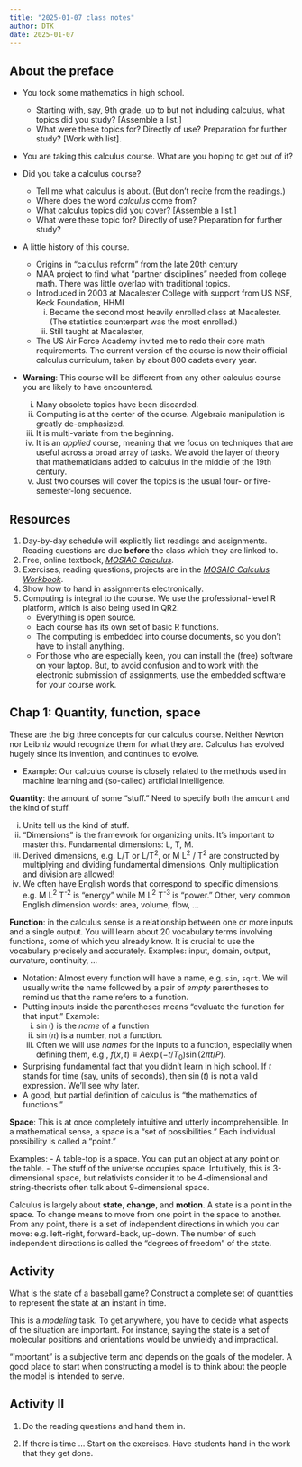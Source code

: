 ```yaml
---
title: "2025-01-07 class notes"
author: DTK
date: 2025-01-07
---
```


## About the preface


- You took some mathematics in high school.
    - Starting with, say, 9th grade, up to but not including calculus, what topics did you study? [Assemble a list.]
    - What were these topics for? Directly of use? Preparation for further study? [Work with list].

- You are taking this calculus course. What are you hoping to get out of it?

- Did you take a calculus course?
    - Tell me what calculus is about. (But don't recite from the readings.)
    - Where does the word *calculus* come from?
    - What calculus topics did you cover? [Assemble a list.]
    - What were these topic for? Directly of use? Preparation for further study?
   
  

- A little history of this course.
    - Origins in "calculus reform" from the late 20th century
    - MAA project to find what "partner disciplines" needed from college math. There was little overlap with traditional topics.
    - Introduced in 2003 at Macalester College with support from US NSF, Keck Foundation, HHMI
        i. Became the second most heavily enrolled class at Macalester. (The statistics counterpart was the most enrolled.)
        ii. Still taught at Macalester,
    - The US Air Force Academy invited me to redo their core math requirements. The current version of the course is now their official calculus curriculum, taken by about 800 cadets every year.


- **Warning**: This course will be different from any other calculus course you are likely to have encountered. 
    i. Many obsolete topics have been discarded.
    ii. Computing is at the center of the course. Algebraic manipulation is greatly de-emphasized.
    iii. It is multi-variate from the beginning.
    iv. It is an *applied* course, meaning that we focus on techniques that are useful across a broad array of tasks. We avoid the layer of theory that mathematicians added to calculus in the middle of the 19th century.
    v. Just two courses will cover the topics is the usual four- or five-semester-long sequence.




## Resources

1. Day-by-day schedule will explicitly list readings and assignments. Reading questions are due **before** the class which they are linked to. 
2. Free, online textbook, [*MOSIAC Calculus*](https://www.mosaic-web.org/MOSAIC-Calculus/Textbook/).
3. Exercises, reading questions, projects are in the [*MOSAIC Calculus Workbook*](https://dtkaplan.github.io/MC-Workbook/).
4. Show how to hand in assignments electronically.
5. Computing is integral to the course. We use the professional-level R platform, which is also being used in QR2.
    - Everything is open source.
    - Each course has its own set of basic R functions.
    - The computing is embedded into course documents, so you don't have to install anything.
    - For those who are especially keen, you can install the (free) software on your laptop. But, to avoid confusion and to work with the electronic submission of assignments, use the embedded software for your course work.




## Chap 1: Quantity, function, space

These are the big three concepts for our calculus course. Neither Newton nor Leibniz would recognize them for what they are. Calculus has evolved hugely since its invention, and continues to evolve.


- Example: Our calculus course is closely related to the methods used in machine learning and (so-called) artificial intelligence.

**Quantity**: the amount of some "stuff." Need to specify both the amount and the kind of stuff. 



i. Units tell us the kind of stuff.
ii. "Dimensions" is the framework for organizing units. It's important to master this. Fundamental dimensions: L, T, M. 
iii. Derived dimensions, e.g. L/T or L/T^2^, or M L^2^ / T^2^ are constructed by multiplying and dividing fundamental dimensions. Only multiplication and division are allowed!
iv. We often have English words that correspond to specific dimensions, e.g.
M L^2^ T^-2^ is "energy" while M L^2^ T^-3^ is "power." Other, very common English dimension words: area, volume, flow, ...


**Function**: in the calculus sense is a relationship between one or more inputs and a single output. You will learn about 20 vocabulary terms involving functions, some of which you already know. It is crucial to use the vocabulary precisely and accurately. Examples: input, domain, output, curvature, continuity, ...

- Notation: Almost every function will have a name, e.g. `sin`, `sqrt`. We will usually write the name followed by a pair of *empty* parentheses to remind us that the name refers to a function.
- Putting inputs inside the parentheses means "evaluate the function for that input." Example: 
    i. $\sin()$ is the *name* of a function
    ii. $\sin(\pi)$ is a number, not a function.
    iii. Often we will use *names* for the inputs to a function, especially when defining them, e.g., $f(x, t) \equiv A \exp(-t/T_0) \sin(2\pi t/P)$. 
- Surprising fundamental fact that you didn't learn in high school. If $t$ stands for time (say, units of seconds), then $\sin(t)$ is not a valid expression. We'll see why later.
- A good, but partial definition of calculus is "the mathematics of functions."

**Space**: This is at once completely intuitive and utterly incomprehensible. In a mathematical sense, a space is a "set of possibilities." Each individual possibility is called a "point."

Examples: 
- A table-top is a space. You can put an object at any point on the table.
- The stuff of the universe occupies space. Intuitively, this is 3-dimensional space, but relativists consider it to be 4-dimensional and string-theorists often talk about 9-dimensional space.

Calculus is largely about **state**, **change**, and **motion**. A state is a point in the space. To change means to move from one point in the space to another. From any point, there is a set of independent directions in which you can move: e.g. left-right, forward-back, up-down. The number of such independent directions is called the "degrees of freedom" of the state.

   
   


## Activity

What is the state of a baseball game? Construct a complete set of quantities to represent the state at an instant in time. 

This is a *modeling* task. To get anywhere, you have to decide what aspects of the situation are important. For instance, saying the state is a set of molecular positions and orientations would be unwieldy and impractical. 

"Important" is a subjective term and depends on the goals of the modeler. A good place to start when constructing a model is to think about the people the model is intended to serve.

## Activity II

1. Do the reading questions and hand them in.

2. If there is time ... Start on the exercises. Have students hand in the work that they get done.






